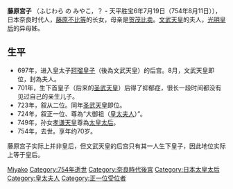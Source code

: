 {{Unreferenced|time=2016-08-26T02:22:20+00:00}}
'''藤原宫子''' （ふじわら の みやこ，？ - 天平胜宝6年7月19日（754年8月11日）），日本奈良时代人，[[藤原不比等|藤原不比等]]的长女，母亲是[[贺茂比卖|贺茂比卖]]。[[文武天皇|文武天皇]]的夫人，[[光明皇后|光明皇后]]的异母姊。
==生平==
*697年，进入皇太子[[文武天皇|珂瑠皇子]]（後為文武天皇）的后宫。8月，文武天皇即位，封為夫人。
*701年，生下首皇子（后来的[[圣武天皇|圣武天皇]]）后得了抑郁症，很长一段时间都没有见过自己的亲生儿子。
*723年，叙从二位。同年[[圣武天皇|圣武天皇]]即位。
*724年，叙正一位、尊為“大御祖（[[皇太夫人|皇太夫人]]）”。
*749年，孙女[[孝谦天皇|孝谦天皇]]尊為[[太皇太后|太皇太后]]。
*754年，去世。享年约70岁。

藤原宫子实际上并非皇后，但文武天皇的后宫只有其一人生下皇子，因此地位实际上等于皇后。
{{日本人小作品}}

{{奈良時代皇后}}

{{DEFAULTSORT:Fujiwara no Miyako}}
[[Category:藤原氏|Miyako]]
[[Category:754年逝世|Category:754年逝世]]
[[Category:奈良時代後宮|Category:奈良時代後宮]]
[[Category:日本太皇太后|Category:日本太皇太后]]
[[Category:皇太夫人|Category:皇太夫人]]
[[Category:正一位受位者|Category:正一位受位者]]
